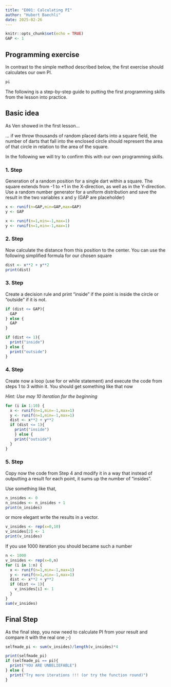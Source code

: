 ---
title: "E001: Calculating PI"
author: "Hubert Baechli"
date: 2025-02-26
---

```{r setup, include=FALSE}
knitr::opts_chunk$set(echo = TRUE)
GAP <- 1
```

## Programming exercise

In contrast to the simple method described below, the first exercise should calculates our own PI.

```{r}
pi
```

The following is a step-by-step guide to putting the first programming skills from the lesson into practice.

## Basic idea

As Ven showed in the first lesson...

... if we throw thousands of random placed darts into a square field, the number of darts that fall into the enclosed circle should represent the area of that circle in relation to the area of the square.

In the following we will try to confirm this with our own programming skills.

### 1. Step

Generation of a random position for a single dart within a square. The square extends from -1 to +1 in the X-direction, as well as in the Y-direction.\
Use a random number generator for a uniform distribution and save the result in the two variables x and y (GAP are placeholder)

```{r}
x <- runif(n=GAP,min=GAP,max=GAP)
y <- GAP
```

```{r echo=FALSE}
x <- runif(n=1,min=-1,max=1)
y <- runif(n=1,min=-1,max=1)
```

### 2. Step

Now calculate the distance from this position to the center. You can use the following simplified formula for our chosen square

```{r}
dist <- x**2 + y**2
print(dist)
```

### 3. Step

Create a decision rule and print "inside" if the point is inside the circle or "outside" if it is not.

```{r, results="hide", message=FALSE, warning=FALSE}
if (dist <= GAP){
  GAP
} else {
  GAP
}
```

```{r echo = FALSE, results="hide", message=FALSE, warning=FALSE}
if (dist <= 1){
  print("inside")
} else {
  print("outside")
}
```

### 4. Step

Create now a loop (use for or while statement) and execute the code from steps 1 to 3 within it. You should get something like that now

*Hint: Use may 10 iteration for the beginning*

```{r echo = FALSE}
for (i in 1:10) {
  x <- runif(n=1,min=-1,max=1)
  y <- runif(n=1,min=-1,max=1)
  dist <- x**2 + y**2
  if (dist <= 1){
    print("inside")
    } else {
    print("outside")
  }
}
```

### 5. Step

Copy now the code from Step 4 and modify it in a way that instead of outputting a result for each point, it sums up the number of "insides".

Use something like that,

```{r}
n_insides <- 0
n_insides <- n_insides + 1
print(n_insides)
```

or more elegant write the results in a vector.

```{r}
v_insides <- rep(x=0,10)
v_insides[2] <- 1
print(v_insides)
```

If you use 1000 iteration you should became such a number

```{r, echo = FALSE, message=FALSE, warning=FALSE}
n <- 1000
v_insides <- rep(x=0,n)
for (i in 1:n) {
  x <- runif(n=1,min=-1,max=1)
  y <- runif(n=1,min=-1,max=1)
  dist <- x**2 + y**2
  if (dist <= 1){
    v_insides[i] <- 1
  }
}
sum(v_insides)
```

## Final Step

As the final step, you now need to calculate PI from your result and compare it with the real one ;-)

```{r echo = FALSE}
selfmade_pi <- sum(v_insides)/length(v_insides)*4
```

```{r}
print(selfmade_pi)
if (selfmade_pi == pi){
  print("YOU ARE UNBELIEFABLE")
} else {
  print("Try more iterations !!! (or try the function round)")
}
```
